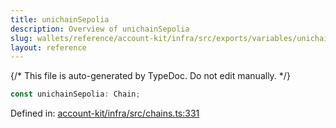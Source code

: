 ```yaml
---
title: unichainSepolia
description: Overview of unichainSepolia
slug: wallets/reference/account-kit/infra/src/exports/variables/unichainSepolia
layout: reference
---
```


{/* This file is auto-generated by TypeDoc. Do not edit manually. */}

```ts
const unichainSepolia: Chain;
```

Defined in: [account-kit/infra/src/chains.ts:331](https://github.com/alchemyplatform/aa-sdk/blob/9f926c402d1661309abbf8eae8431e52e8c5e53f/account-kit/infra/src/chains.ts#L331)
